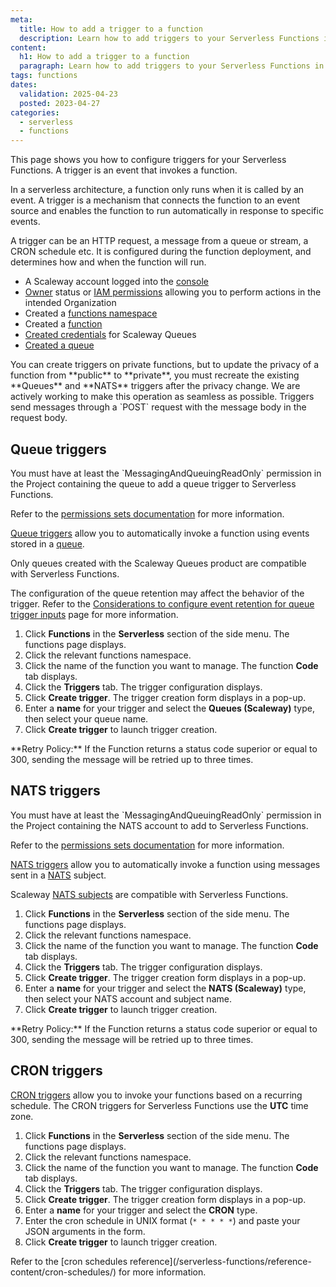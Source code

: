 ```yaml
---
meta:
  title: How to add a trigger to a function
  description: Learn how to add triggers to your Serverless Functions in Scaleway.
content:
  h1: How to add a trigger to a function
  paragraph: Learn how to add triggers to your Serverless Functions in Scaleway.
tags: functions
dates:
  validation: 2025-04-23
  posted: 2023-04-27
categories:
  - serverless
  - functions
---
```


This page shows you how to configure triggers for your Serverless Functions. A trigger is an event that invokes a function.

In a serverless architecture, a function only runs when it is called by an event. A trigger is a mechanism that connects the function to an event source and enables the function to run automatically in response to specific events.

A trigger can be an HTTP request, a message from a queue or stream, a CRON schedule etc. It is configured during the function deployment, and determines how and when the function will run.

<Macro id="requirements" />

- A Scaleway account logged into the [console](https://console.scaleway.com)
- [Owner](/iam/concepts/#owner) status or [IAM permissions](/iam/concepts/#permission) allowing you to perform actions in the intended Organization
- Created a [functions namespace](/serverless-functions/how-to/create-manage-delete-functions-namespace/)
- Created a [function](/serverless-functions/how-to/create-a-function/)
- [Created credentials](/queues/how-to/create-credentials/) for Scaleway Queues
- [Created a queue](/queues/how-to/create-manage-queues/)

<Message type="important">
You can create triggers on private functions, but to update the privacy of a function from **public** to **private**, you must recreate the existing **Queues** and **NATS** triggers after the privacy change. We are actively working to make this operation as seamless as possible.
</Message>

<Message type="note">
  Triggers send messages through a `POST` request with the message body in the request body.
</Message>

## Queue triggers

<Message type="note">
You must have at least the `MessagingAndQueuingReadOnly` permission in the Project containing the queue to add a queue trigger to Serverless Functions.

Refer to the [permissions sets documentation](/iam/reference-content/permission-sets/) for more information.
</Message>

[Queue triggers](/serverless-functions/concepts/#queue-trigger) allow you to automatically invoke a function using events stored in a [queue](/queues/concepts/#queue).

Only queues created with the Scaleway Queues product are compatible with Serverless Functions.

The configuration of the queue retention may affect the behavior of the trigger. Refer to the [Considerations to configure event retention for queue trigger inputs](/serverless-functions/reference-content/configure-trigger-inputs/) page for more information.

1. Click **Functions** in the **Serverless** section of the side menu. The functions page displays.
2. Click the relevant functions namespace.
3. Click the name of the function you want to manage. The function **Code** tab displays.
4. Click the **Triggers** tab. The trigger configuration displays.
5. Click **Create trigger**. The trigger creation form displays in a pop-up.
6. Enter a **name** for your trigger and select the **Queues (Scaleway)** type, then select your queue name.
7. Click **Create trigger** to launch trigger creation.

<Message type="note">
  **Retry Policy:** If the Function returns a status code superior or equal to 300, sending the message will be retried up to three times.
</Message>

## NATS triggers

<Message type="note">
You must have at least the `MessagingAndQueuingReadOnly` permission in the Project containing the NATS account to add to Serverless Functions.

Refer to the [permissions sets documentation](/iam/reference-content/permission-sets/) for more information.
</Message>


[NATS triggers](/serverless-functions/concepts/#nats-trigger) allow you to automatically invoke a function using messages sent in a [NATS](/nats/concepts/#nats) subject.

Scaleway [NATS subjects](/nats/quickstart/) are compatible with Serverless Functions.

1. Click **Functions** in the **Serverless** section of the side menu. The functions page displays.
2. Click the relevant functions namespace.
3. Click the name of the function you want to manage. The function **Code** tab displays.
4. Click the **Triggers** tab. The trigger configuration displays.
5. Click **Create trigger**. The trigger creation form displays in a pop-up.
6. Enter a **name** for your trigger and select the **NATS (Scaleway)** type, then select your NATS account and subject name.
7. Click **Create trigger** to launch trigger creation.

<Message type="note">
  **Retry Policy:** If the Function returns a status code superior or equal to 300, sending the message will be retried up to three times.
</Message>

## CRON triggers

[CRON triggers](/serverless-functions/concepts/#cron-trigger) allow you to invoke your functions based on a recurring schedule. The CRON triggers for Serverless Functions use the **UTC** time zone.

1. Click **Functions** in the **Serverless** section of the side menu. The functions page displays.
2. Click the relevant functions namespace.
3. Click the name of the function you want to manage. The function **Code** tab displays.
4. Click the **Triggers** tab. The trigger configuration displays.
5. Click **Create trigger**. The trigger creation form displays in a pop-up.
6. Enter a **name** for your trigger and select the **CRON** type.
7. Enter the cron schedule in UNIX format (`* * * * *`) and paste your JSON arguments in the form.
8. Click **Create trigger** to launch trigger creation.

<Message type="note">
    Refer to the [cron schedules reference](/serverless-functions/reference-content/cron-schedules/) for more information.
</Message>
